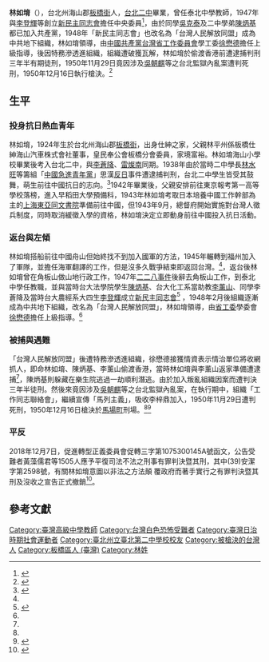{{Infobox_officeholder
| name = 林如堉
| image name =
| width = 
| Sex = 男
| Native place = 台北州海山郡[[板橋街|板橋街]]
| date of birth =  {{birth date|1924|2|15}}
| date of death =  {{death date and age|1950|12|16|1924|2|15}}{{executed}}
| place of death = {{ROC}}[[臺灣省|臺灣省]][[臺北市_(省轄市)|臺北市]][[古亭區|古亭區]][[馬場町|馬場町]]
| place of birth = {{TWN-JPN}}[[台北州|台北州]][[海山郡|海山郡]][[板橋街|板橋街]]
| nationality  = {{JPN-EMP}}（1924－1945）<br/>{{ROC}}（1945－1950）
| party = 新民主同志會（1947年8月－1948年9月）<br/>{{CPC}} （1948年9月－1950年12月16日）
| educate =
* [[海山小學校|海山小學校]]（1931年－1937年）
* [[台北二中|台北二中]]（今[[臺北市立成功高級中學|成功高中]]）（1937年－1942年）
* [[上海東亞同文書院|上海東亞同文書院]]（1942年3月－1943年9月）
| past = 
* [[國民政府|國民政府]]海軍（1945年－1945年8月）
* [[行政長官公署|行政長官公署]]角板山山地行政（1945年9月－1947年3月）
* [[泰北高中|泰北高中]]史地教師（1947年7月－1948年10月）
* [[新民主同志會|新民主同志會]]中央委員（1947年8月－1948年2月）
* [[中國共產黨台灣省工作委員會|中國共產黨台灣省工作委員會]][[台北市工委|台北市工委]]支部「台灣人民解放同盟」領導（1948年2月－1948年10月）
}}

'''林如堉'''（{{bd|1924年|2月15日|1950年|12月16日}}），台北州海山郡[[板橋街|板橋街]]人，[[台北二中|台北二中]]畢業，曾任泰北中學教師，1947年與[[李登輝|李登輝]]等創立[[新民主同志會|新民主同志會]]擔任中央委員<ref>{{cite book|author=吉田勝次|title=《自由の苦い味：台湾民主主義と市民のイニシアティヴ》|location=日本|publisher=[[日本評論社|日本評論社]]|date=2005}}</ref>，由於同學[[吳克泰|吳克泰]]及二中學弟[[陳炳基|陳炳基]]都已加入共產黨，1948年「新民主同志會」也改名為「台灣人民解放同盟」成為中共地下組織，林如堉領導，由[[中國共產黨台灣省工作委員會|中國共產黨台灣省工作委員會]]學工委[[徐懋德|徐懋德]]擔任上級指導，後因特務滲透進組織，組織遭破獲瓦解，林如堉於偷渡香港前遭逮捕判刑三年半有期徒刑，1950年11月29日竟因涉及[[吳朝麒|吳朝麒]]等之台北監獄內亂案遭判死刑，1950年12月16日執行槍決。<ref name="biography">{{cite book|title=《幌馬車之歌》~革命醫師郭琇琮|publisher=時報文化|author=藍博洲|date=1991-06-20}}</ref>

== 生平 ==
=== 投身抗日熱血青年 ===
林如堉，1924年生於台北州海山郡[[板橋街|板橋街]]，出身仕紳之家，父親林平州係板橋仕紳海山汽車株式會社董事，皇民奉公會板橋分會委員，家境富裕。林如堉海山小學校畢業後考入台北二中，與[[李蒼降|李蒼降]]、[[雷燦南|雷燦南]]同期。1938年由於當時二中學長[[林水旺|林水旺]]等籌組「[[中國急進青年黨|中國急進青年黨]]」思漢[[反日|反日]]事件遭逮捕判刑，台北二中學生皆受其鼓舞，萌生前往中國抗日的志向。<ref name="1500kmeter">{{cite book|title=尋找祖國三千里|publisher=台灣人民出版社|author=藍博洲|date=2010-09-01}}</ref>1942年畢業後，父親安排前往東京報考第一高等學校落榜，進入早稻田大學預備科，1943年林如堉考取日本培養中國工作幹部為主的[[上海東亞同文書院|上海東亞同文書院]]準備前往中國，但1943年9月，總督府開始實施對台灣人徵兵制度，同時取消緩徵入學的資格，林如堉決定立即動身前往中國投入抗日活動。

=== 返台與左傾 ===
林如堉搭船前往中國舟山但始終找不到加入國軍的方法，1945年輾轉到福州加入了軍隊，並擔任海軍翻譯的工作，但是沒多久戰爭結束即返回台灣。<ref name="1500kmeter"/>，返台後林如堉曾在角板山做山地行政工作，1947年[[二二八事件|二二八事件]]後辭去角板山工作，到泰北中學任教職，並與當時台大法學院學生[[陳炳基|陳炳基]]、台大化工系當助教[[李薰山|李薰山]]、同學李蒼降及當時台大農經系大四生[[李登輝|李登輝]]成立[[新民主同志會|新民主同志會]]<ref name="C">{{cite book|title=《幌馬車之歌續曲》|publisher=印刻文學|author=藍博洲|date=2016-09}}</ref>
，1948年2月後組織逐漸成為中共地下組織，改名為「台灣人民解放同盟」，林如堉領導，由[[中國共產黨台灣省工作委員會|省工委]]學委會[[徐懋德|徐懋德]]擔任上級指導。<ref name="1500kmeter"/>

=== 被捕與遇難 ===
「台灣人民解放同盟」後遭特務滲透進組織，徐懋德接獲情資表示情治單位將收網抓人，即命林如堉、陳炳基、李薰山偷渡香港，當時林如堉與李薰山返家準備遭逮捕<ref name="C"/>，陳炳基則躲藏在樂生院逃過一劫順利潛逃。由於加入叛亂組織因案而遭判決三年半徒刑。然後來竟因涉及[[吳朝麒|吳朝麒]]等之台北監獄內亂案，在執行期中，組織「工作同志聯絡會」，繼續宣傳「馬列主義」，吸收李梓鼎加入，1950年11月29日遭判死刑，1950年12月16日槍決於[[馬場町|馬場町]]刑場。<ref name="biography"/><ref>{{cite news|url=https://aa.archives.gov.tw/archivesData.aspx?SystemID=0000102970|title=吳朝麟等匪諜案A305440000C/0040/273.4/343|publisher=國家檔案管理局|date=1950-05-24~1960/04/20|accessdate=2017-08-11|archive-date=2019-06-10|archive-url=https://web.archive.org/web/20190610141609/https://aa.archives.gov.tw/archivesData.aspx?SystemID=0000102970|dead-url=yes}}</ref>

=== 平反 ===
2018年12月7日，促進轉型正義委員會促轉三字第1075300145A號函文，公告受難者黃藻儒君等1505人應予平復司法不法之刑事有罪判決暨其刑，其中(39)安潔字第2598號，有關林如堉意圖以非法之方法顛
覆政府而著手實行之有罪判決暨其刑及沒收之宣告正式撤銷<ref>{{cite news|title=促進轉型正義委員會撤銷有罪判決公告|url=https://www.tjc.gov.tw/gazettes/83|accessdate=2018-12-07|agency=[[中華民國促進轉型正義委員會|中華民國促進轉型正義委員會]]|archive-date=2019-01-07|archive-url=https://web.archive.org/web/20190107180919/https://www.tjc.gov.tw/gazettes/83|dead-url=no}}</ref>。

== 參考文獻 ==
{{reflist}}

[[Category:臺灣高級中學教師|Category:臺灣高級中學教師]]
[[Category:台灣白色恐怖受難者|Category:台灣白色恐怖受難者]]
[[Category:臺灣日治時期社會運動者|Category:臺灣日治時期社會運動者]]
[[Category:臺北州立臺北第二中學校校友|Category:臺北州立臺北第二中學校校友]]
[[Category:被槍決的台灣人|Category:被槍決的台灣人]]
[[Category:板橋區人_(臺灣)|Category:板橋區人 (臺灣)]]
[[Category:林姓|Category:林姓]]